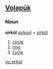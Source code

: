 ==[[Volapük]]==

===Noun===
'''sirkül'''
[[sirkuyl]] = [[sirkül]] 

# [[circle]] 
# [[ring]]
# [[cycle]]

[[vo:sirkül]]